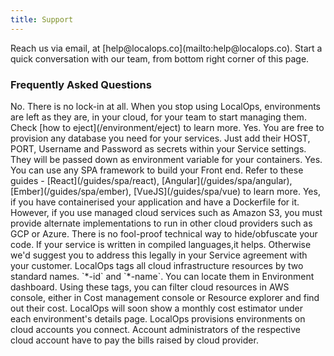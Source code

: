 ```yaml
---
title: Support
---
```


<CardGroup cols={1}>
  <Card title="Email Us" icon="envelope" href="mailto:help@localops.co">
    Reach us via email, at [help@localops.co](mailto:help@localops.co).
  </Card>
</CardGroup>
<CardGroup cols={1}>
  <Card title="Chat with us" icon="messages">
    Start a quick conversation with our team, from bottom right corner of this page.
  </Card>
</CardGroup>

### Frequently Asked Questions

<AccordionGroup>
  <Accordion title="Is there a lock-in? Will environments continue to run after I stop using LocalOps?">
    No. There is no lock-in at all. When you stop using LocalOps, environments are left as they are, in your cloud, for
    your team to start managing them. Check [how to eject](/environment/eject) to learn more.
  </Accordion>
  <Accordion title="Can I use any DB for my application?">
    Yes. You are free to provision any database you need for your services. Just add their HOST, PORT, Username and
    Password as secrets within your Service settings. They will be passed down as environment variable for your
    containers.
  </Accordion>
  <Accordion title="Can I use a Single Page Application (SPA) framework?">
    Yes. You can use any SPA framework to build your Front end. Refer to these guides - [React](/guides/spa/react),
    [Angular](/guides/spa/angular), [Ember](/guides/spa/ember), [VueJS](/guides/spa/vue) to learn more.
  </Accordion>
  <Accordion title="Does LocalOps make all of my Application run in multiple cloud providers automatically?">
    Yes, if you have containerised your application and have a Dockerfile for it. However, if you use managed cloud
    services such as Amazon S3, you must provide alternate implementations to run in other cloud providers such as GCP
    or Azure.
  </Accordion>
  <Accordion title="How do I obfuscate/hide my code if environments run in my customer's cloud account?">
    There is no fool-proof technical way to hide/obfuscate your code. If your service is written in compiled
    languages,it helps. Otherwise we'd suggest you to address this legally in your Service agreement with your customer.
  </Accordion>
  <Accordion title="How do I calculate the hosting charges for the resources provisioned in target cloud account?">
    LocalOps tags all cloud infrastructure resources by two standard names. `*-id` and `*-name`. You can locate them in
    Environment dashboard. Using these tags, you can filter cloud resources in AWS console, either in Cost management
    console or Resource explorer and find out their cost. LocalOps will soon show a monthly cost estimator under each
    environment's details page.
  </Accordion>
  <Accordion title="Who pays for the cloud infrastructure resources created by LocalOps?">
    LocalOps provisions environments on cloud accounts you connect. Account administrators of the respective cloud
    account have to pay the bills raised by cloud provider.
  </Accordion>
</AccordionGroup>
